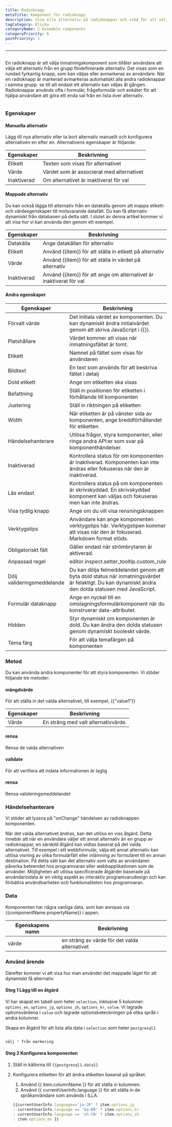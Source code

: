 ```yaml
---
title: Radioknapp
metaTitle: Komponent för radioknapp
description: Visa alla alternativ på radioknappar och stöd för att välja 1 alternativ.
tagCategory: Klicka
categoryName: 🧬 Assemble components
categoryPriority: 6
postPriority: 1
---
```


* * *

## <Heading hidden>Radioknapp</Heading>

En radioknapp är att välja inmatningskomponent som tillåter användare att välja ett alternativ från en grupp fördefinierade alternativ. Det visas som en rundad fyrkantig knapp, som kan väljas eller avmarkeras av användare. När en radioknapp är markerad avmarkeras automatiskt alla andra radioknappar i samma grupp. se till att endast ett alternativ kan väljas åt gången. Radioknappar används ofta i formulär, frågeformulär och enkäter för att hjälpa användare att göra ett enda val från en lista över alternativ.

<img src='https://cdn.illacloud.com/official-website/img/docs/assemble/radio.png' alt="" />

### Egenskaper

#### Manuella alternativ

Lägg till nya alternativ eller ta bort alternativ manuellt och konfigurera alternativen en efter en. Alternativens egenskaper är följande: 

| Egenskaper  | Beskrivning                               |
| ----------- | ----------------------------------------- |
| Etikett     | Texten som visas för alternativet         |
| Värde       | Värdet som är associerat med alternativet |
| Inaktiverad | Om alternativet är inaktiverat för val    |

#### Mappade alternativ

Du kan också lägga till alternativ från en datakälla genom att mappa etikett- och värdeegenskaper till motsvarande datafält. Du kan få alternativ dynamiskt från databasen på detta sätt. I slutet av denna artikel kommer vi att visa hur vi kan använda den genom ett exempel.

| Egenskaper  | Beskrivning                                                         |
| ----------- | ------------------------------------------------------------------- |
| Datakälla   | Ange datakällan för alternativ                                      |
| Etikett     | Använd {{item}} för att ställa in etikett på alternativ             |
| Värde       | Använd {{item}} för att ställa in värdet på alternativ              |
| Inaktiverad | Använd {{item}} för att ange om alternativet är inaktiverat för val |

#### Andra egenskaper

| Egenskaper                 | Beskrivning                                                                                                                                         |
| -------------------------- | --------------------------------------------------------------------------------------------------------------------------------------------------- |
| Förvalt värde              | Det initiala värdet av komponenten. Du kan dynamiskt ändra initialvärdet genom att skriva JavaScript i {{}}.                                        |
| Platshållare               | Värdet kommer att visas när inmatningsfältet är tomt.                                                                                               |
| Etikett                    | Namnet på fältet som visas för användaren                                                                                                           |
| Bildtext                   | En text som används för att beskriva fältet i detalj                                                                                                |
| Dold etikett               | Ange om etiketten ska visas                                                                                                                         |
| Befattning                 | Ställ in positionen för etiketten i förhållande till komponenten                                                                                    |
| Justering                  | Ställ in riktningen på etiketten                                                                                                                    |
| Width                      | När etiketten är på vänster sida av komponenten, ange breddförhållandet för etiketten                                                               |
| Händelsehanterare          | Utlösa frågor, styra komponenter, eller ringa andra API:er som svar på komponenthändelser.                                                          |
| Inaktiverad                | Kontrollera status för om komponenten är inaktiverad. Komponenten kan inte ändras eller fokuseras när den är inaktiverad.                           |
| Läs endast                 | Kontrollera status på om komponenten är skrivskyddad. En skrivskyddad komponent kan väljas och fokuseras men kan inte ändras.                       |
| Visa tydlig knapp          | Ange om du vill visa rensningsknappen                                                                                                               |
| Verktygstips               | Användare kan ange komponenten verktygstips här. Verktygstipen kommer att visas när den är fokuserad. Markdown format stöds.                        |
| Obligatoriskt fält         | Gäller endast när strömbrytaren är aktiverad.                                                                                                       |
| Anpassad regel             | editor.inspect.setter_tooltip.custom_rule                                                                                                           |
| Dölj valideringsmeddelande | Du kan dölja felmeddelandet genom att byta dold status när inmatningsvärdet är felaktigt. Du kan dynamiskt ändra den dolda statusen med JavaScript. |
| Formulär dataknapp         | Ange en nyckel till en omslagningsformulärkomponent när du konstruerar data-attributet.                                                             |
| Hidden                     | Styr dynamiskt om komponenten är dold. Du kan ändra den dolda statusen genom dynamiskt booleskt värde.                                              |
| Tema färg                  | För att välja temafärgen på komponenten                                                                                                             |

### Metod

Du kan använda andra komponenter för att styra komponenten. Vi stöder följande tre metoder:

#### mängdvärde

För att ställa in det valda alternativet, till exempel, {{”value1”}}

| Egenskaper | Beskrivning                          |
| ---------- | ------------------------------------ |
| Värde      | En sträng med valt alternativvärde.  |

#### rensa

Rensa de valda alternativen

#### validate

För att verifiera att indata informationen är laglig

#### rensa

Rensa valideringsmeddelandet

### Händelsehanterare

Vi stöder att lyssna på "onChange" händelsen av radioknappen komponenten. 

När det valda alternativet ändras, kan det utlösa en viss åtgärd. Detta innebär att när en användare väljer ett annat alternativ än en grupp av radioknappar, en särskild åtgärd kan vidtas baserat på det valda alternativet. Till exempel i ett webbformulär, välja ett annat alternativ kan utlösa visning av olika formulärfält eller inlämning av formuläret till en annan destination. På detta sätt kan det alternativ som valts av användaren påverka beteendet hos programvaran eller webbapplikationen som de använder. Möjligheten att utlösa specificerade åtgärder baserade på användarindata är en viktig aspekt av interaktiv programvarudesign och kan förbättra användbarheten och funktionaliteten hos programvaran.

### Data

Komponenten har några vanliga data, som kan anropas via {{componentName.propertyName}} i appen.

| Egenskapens namn | Beskrivning                                    |
| ---------------- | ---------------------------------------------- |
| värde            | en sträng av värde för det valda alternativet  |

### Använd ärende

Därefter kommer vi att visa hur man använder det mappade läget för att dynamiskt få alternativ. 

#### Steg 1 Lägg till en åtgärd

Vi har skapat en tabell som heter `selection`, inklusive 5 kolumner: `options_en`, `options_jp`, `options_zh`, `options_kr`, `value`. Vi lagrade optionsvärdena i `value` och lagrade optionsbeteckningen på olika språk i andra kolumner. 

Skapa en åtgärd för att lista alla data i `selection` som heter `postgresql1`

<img src='https://cdn.illacloud.com/official-website/img/docs/assemble/radio1.png' alt="" />

```jsx
välj * från markering
```

#### Steg 2 Konfigurera komponenten

1.  Ställ in källorna till `{{postgresql1.data}}` 
2.  Konfigurera etiketten för att ändra etiketten baserat på språket. 

    1.  Använd {{ item.columnName }} för att ställa in kolumnen. 
    2.  Använd {{ currentUserInfo.language }} för att ställa in de språkanvändare som används i ILLA.

    ```jsx
    {{currentUserInfo.language=='ja-JP' ? item.options_jp 
    : currentUserInfo.language == 'ko-KR' ? item.options_kr 
    : currentUserInfo.language == 'zh-CN' ? item.options_zh 
    : item.options_en }}
    ```

<img src='https://cdn.illacloud.com/official-website/img/docs/assemble/radio2.png' alt="" />
